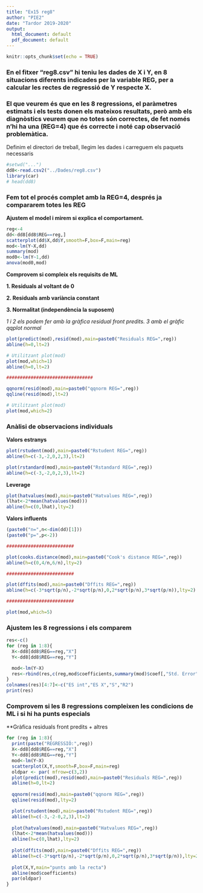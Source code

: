---
title: "Ex15 reg8"
author: "PIE2"
date: "Tardor 2019-2020"
output:
  html_document: default
  pdf_document: default
---

```{r setup, include=FALSE}
knitr::opts_chunk$set(echo = TRUE)
```

### En el fitxer “reg8.csv” hi teniu les dades de X i Y, en 8 situacions diferents indicades per la variable REG, per a calcular les rectes de regressió de Y respecte X. 

### **El que veurem és que en les 8 regressions, el paràmetres estimats i els tests donen els mateixos resultats, però amb els diagnòstics veurem que no totes són correctes, de fet només n'hi ha una (REG=4) que és correcte i noté cap observació problemàtica.**

Definim el directori de treball, llegim les dades i carreguem els paquets necessaris

```{r}
#setwd("...")
dd8<-read.csv2("../Dades/reg8.csv")
library(car)
# head(dd8)
```

### Fem tot el procés complet amb la REG=4, després ja compararem totes les REG

**Ajustem el model i mirem si explica el comportament.**

```{r}
reg<-4
dd<-dd8[dd8$REG==reg,]
scatterplot(dd$X,dd$Y,smooth=F,box=F,main=reg)
mod<-lm(Y~X,dd)
summary(mod)
mod0<-lm(Y~1,dd)
anova(mod0,mod)
```

**Comprovem si compleix els requisits de ML**

**1. Residuals al voltant de 0**

**2. Residuals amb variància constant**

**3. Normalitat (independència la suposem)**

*1 i 2 els podem fer amb la gràfica residual front predits. 3 amb el gràfic qqplot normal*

```{r}
plot(predict(mod),resid(mod),main=paste0("Residuals REG=",reg))
abline(h=0,lt=2)

# Utilitzant plot(mod)
plot(mod,which=1)
abline(h=0,lt=2)

################################

qqnorm(resid(mod),main=paste0("qqnorm REG=",reg))
qqline(resid(mod),lt=2)

# Utilitzant plot(mod)
plot(mod,which=2)
```

### Anàlisi de observacions individuals

**Valors estranys**

```{r}
plot(rstudent(mod),main=paste0("Rstudent REG=",reg))
abline(h=c(-3,-2,0,2,3),lt=2)

plot(rstandard(mod),main=paste0("Rstandard REG=",reg))
abline(h=c(-3,-2,0,2,3),lt=2)
```

**Leverage**
```{r}
plot(hatvalues(mod),main=paste0("Hatvalues REG=",reg))
(lhat<-2*mean(hatvalues(mod)))
abline(h=c(0,lhat),lty=2)
```

**Valors influents**
```{r}
(paste0("n=",n<-dim(dd)[1]))
(paste0("p=",p<-2))

#########################

plot(cooks.distance(mod),main=paste0("Cook's distance REG=",reg))
abline(h=c(0,4/n,6/n),lty=2)

#########################

plot(dffits(mod),main=paste0("Dffits REG=",reg))
abline(h=c(-3*sqrt(p/n),-2*sqrt(p/n),0,2*sqrt(p/n),3*sqrt(p/n)),lty=2)

#########################

plot(mod,which=5)

```

### Ajustem les 8 regressions i els comparem

```{r}
res<-c()
for (reg in 1:8){
  X<-dd8[dd8$REG==reg,"X"]
  Y<-dd8[dd8$REG==reg,"Y"]

  mod<-lm(Y~X)
  res<-rbind(res,c(reg,mod$coefficients,summary(mod)$coef[,"Std. Error"],summary(mod)$sigma,summary(mod)$r.square,summary(mod)$fstatistic))
}
colnames(res)[4:7]<-c("ES int","ES X","S","R2")
print(res)
```

### Comprovem si les 8 regressions compleixen les condicions de ML i si hi ha punts especials

**Gràfica residuals front predits + altres
```{r}
for (reg in 1:8){
  print(paste("REGRESSIÓ:",reg))
  X<-dd8[dd8$REG==reg,"X"]
  Y<-dd8[dd8$REG==reg,"Y"]
  mod<-lm(Y~X)
  scatterplot(X,Y,smooth=F,box=F,main=reg)
  oldpar <- par( mfrow=c(3,2))
  plot(predict(mod),resid(mod),main=paste0("Residuals REG=",reg))
  abline(h=0,lt=2)
  
  qqnorm(resid(mod),main=paste0("qqnorm REG=",reg))
  qqline(resid(mod),lty=2)

  plot(rstudent(mod),main=paste0("Rstudent REG=",reg))
  abline(h=c(-3,-2-0,2,3),lt=2)
  
  plot(hatvalues(mod),main=paste0("Hatvalues REG=",reg))
  (lhat<-2*mean(hatvalues(mod)))
  abline(h=c(0,lhat),lty=2)
  
  plot(dffits(mod),main=paste0("Dffits REG=",reg))
  abline(h=c(-3*sqrt(p/n),-2*sqrt(p/n),0,2*sqrt(p/n),3*sqrt(p/n)),lty=2)
  
  plot(X,Y,main="punts amb la recta")
  abline(mod$coefficients)
  par(oldpar)
}

```


